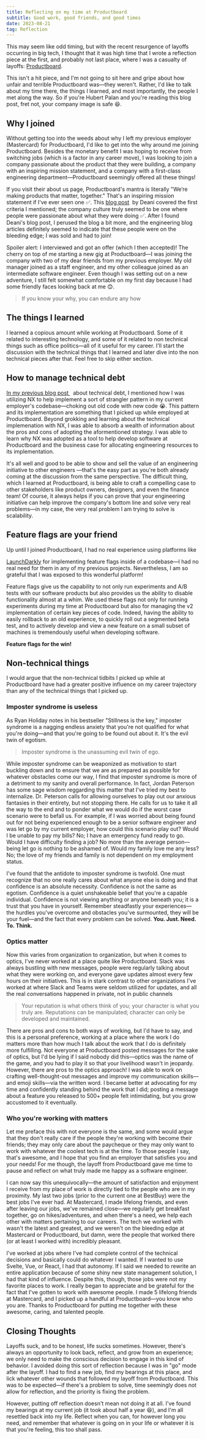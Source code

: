 ```yaml
---
title: Reflecting on my time at Productboard
subtitle: Good work, good friends, and good times
date: 2023-08-21
tag: Reflection
---
```


<InlineImage
  containerClassName="mx-0 lg:mx-0"
  imgDivClassName="aspect-w-[128] aspect-h-[85]"
  src="https://res.cloudinary.com/dinypqsgl/image/upload/v1692654001/blog/person-meditating_xhvljr.jpg"
  alt="An AI generated image of a person meditating and looking over a landscape"
/>

This may seem like odd timing, but with the recent resurgence of layoffs
occurring in big tech, I thought that it was high time that I wrote a reflection
piece at the first, and probably not last place, where I was a casualty of
layoffs: [Productboard](https://www.productboard.com/).

This isn't a hit piece, and I'm not going to sit here and gripe about how unfair
and terrible Productboard was—they weren't. Rather, I'd like to talk about my
time there, the things I learned, and most importantly, the people I met along
the way. So if you're Hubert Palan and you're reading this blog post, fret not,
your company image is safe 😆.

## Why I joined

Without getting too into the weeds about why I left my previous employer
(Mastercard) for Productboard, I'd like to get into the why around me joining
Productboard. Besides the monetary benefit I was hoping to receive from
switching jobs (which is a factor in any career move), I was looking to join a
company passionate about the product that they were building, a company with an
inspiring mission statement, and a company with a first-class engineering
department—Productboard seemingly offered all these things!

If you visit their about us page, Productboard's mantra is literally "We’re
making products that matter, together." That's an inspiring mission statement if
I've ever seen one ✅. This
[blog post](https://www.productboard.com/blog/9-ingredients-of-an-excellent-engineering-manager-tip-of-the-iceberg/)
&nbsp;by Deani covered the first criteria I mentioned; the company culture truly
seemed to be one where people were passionate about what they were doing ✅.
After I found Deani's blog post, I perused the blog a bit more, and the
engineering blog articles definitely seemed to indicate that these people were
on the bleeding edge; I was sold and had to join!

Spoiler alert: I interviewed and got an offer (which I then accepted)! The
cherry on top of me starting a new gig at Productboard—I was joining the company
with two of my dear friends from my previous employer. My old manager joined as
a staff engineer, and my other colleague joined as an intermediate software
engineer. Even though I was setting out on a new adventure, I still felt
somewhat comfortable on my first day because I had some friendly faces looking
back at me 😊.

<BlockQuote>If you know your why, you can endure any how</BlockQuote>

## The things I learned

I learned a copious amount while working at Productboard. Some of it related to
interesting technology, and some of it related to non technical things such as
office politics—all of it useful for my career. I'll start the discussion with
the technical things that I learned and later dive into the non technical pieces
after that. Feel free to skip either section.

## How to manage technical debt

[ In my previous blog post ](https://taranveerbains.ca/blog/10-technical-debt)
&nbsp; about technical debt, I mentioned how I was utilizing NX to help
implement a sort of strangler pattern in my current employer's codebase—choking
out old code with new code 😭. This pattern and its implementation are something
that I picked up while employed at Productboard. Beyond grokking and learning
about the technical implemenation with NX, I was able to absorb a wealth of
information about the pros and cons of adopting the aformentioned strategy. I
was able to learn why NX was adopted as a tool to help develop software at
Productboard and the business case for allocating engineering resources to its
implementation.

It's all well and good to be able to show and sell the value of an engineering
initiative to other engineers —that's the easy part as you're both already
coming at the discussion from the same perspective. The difficult thing, which I
learned at Productboard, is being able to craft a compelling case to other
stakeholders like product owners, designers, and even the finance team! Of
course, it always helps if you can prove that your engineering initiative can
help improve the company's bottom line and solve very real problems—in my case,
the very real problem I am trying to solve is scalability.

## Feature flags are your friend

<InlineImage
  containerClassName="mx-0 lg:mx-0"
  lazyLoadImage
  src="https://res.cloudinary.com/dinypqsgl/image/upload/v1692654339/blog/launch-darkly_vl8yqq.png"
  alt="Launch darkly home page image"
/>

Up until I joined Productboard, I had no real experience using platforms like

[LaunchDarkly](https://launchdarkly.com/) for implementing feature flags inside
of a codebase—I had no real need for them in any of my previous projects.
Nevertheless, I am so grateful that I was exposed to this wonderful platform!

Feature flags give us the capability to not only run experiments and A/B tests
with our software products but also provides us the ability to disable
functionality almost at a whim. We used these flags not only for running
experiments during my time at Productboard but also for managing the v2
implementation of certain key pieces of code. Indeed, having the ability to
easily rollback to an old experience, to quickly roll out a segmented beta test,
and to actively develop and view a new feature on a small subset of machines is
tremendously useful when developing software.

**Feature flags for the win!**

## Non-technical things

I would argue that the non-technical tidbits I picked up while at Productboard
have had a greater positive influence on my career trajectory than any of the
technical things that I picked up.

### Imposter syndrome is useless

As Ryan Holiday notes in his bestseller "Stillness is the key," imposter
syndrome is a nagging endless anxiety that you're not qualified for what you're
doing—and that you're going to be found out about it. It's the evil twin of
egotism.

<BlockQuote>Imposter syndrome is the unassuming evil twin of ego.</BlockQuote>

While imposter syndrome can be weaponized as motivation to start buckling down
and to ensure that we are as prepared as possible for whatever obstacles come
our way, I find that imposter syndrome is more of a detriment to my sanity and
overall performance. In fact, Jordan Peterson has some sage wisdom reggarding
this matter that I've tried my best to internalize. Dr. Peterson calls for
allowing ourselves to play out our anxious fantasies in their entirety, but not
stopping there. He calls for us to take it all the way to the end and to ponder
what we would do if the worst case scenario were to befall us. For example, if I
was worried about being found out for not being experienced enough to be a
senior software engineer and was let go by my current employer, how could this
scenario play out? Would I be unable to pay my bills? No; I have an emergency
fund ready to go. Would I have difficulty finding a job? No more than the
average person—being let go is nothing to be ashamed of. Would my family love me
any less? No; the love of my friends and family is not dependent on my
employment status.

I've found that the antidote to imposter syndrome is twofold. One must recognize
that no one really cares about what anyone else is doing and that confidence is
an absolute necessity. Confidence is not the same as egotism. Confidence is a
quiet unshakeable belief that you're a capable individual. Confidence is not
viewing anything or anyone beneath you; it is a trust that you have in yourself.
Remember steadfastly your experiences—the hurdles you've overcome and obstacles
you've surmounted, they will be your fuel—and the fact that every problem can be
solved. **You. Just. Need. To. Think.**

### Optics matter

Now this varies from organization to organization, but when it comes to optics,
I've never worked at a place quite like Productboard. Slack was always bustling
with new messages, people were regularly talking about what they were working
on, and everyone gave updates almost every few hours on their initiatives. This
is in stark contrast to other organizations I've worked at where Slack and Teams
were seldom utilized for updates, and all the real conversations happened in
private, not in public channels

<BlockQuote>
  Your reputation is what others think of you; your character is what you truly
  are. Reputations can be manipulated; character can only be developed and
  maintained.
</BlockQuote>

There are pros and cons to both ways of working, but I'd have to say, and this
is a personal preference, working at a place where the work I do matters more
than how much I talk about the work that I do is definitely more fulfilling. Not
everyone at Productboard posted messages for the sake of optics, but I'd be
lying if I said nobody did this—optics was the name of the game, and you had to
play it so that your livelihood wasn't in jeopardy. However, there are pros to
the optics approach! I was able to work on crafting well-thought-out messages
and improve my communication skills—and emoji skills—via the written word. I
became better at advocating for my time and confidently standing behind the work
that I did; posting a message about a feature you released to 500+ people felt
intimidating, but you grow accustomed to it eventually.

### Who you're working with matters

Let me preface this with not everyone is the same, and some would argue that
they don't really care if the people they're working with become their friends;
they may only care about the paycheque or they may only want to work with
whatever the coolest tech is at the time. To those people I say, that's awesome,
and I hope that you find an employer that satisfies you and your needs! For me
though, the layoff from Productboard gave me time to pause and reflect on what
truly made me happy as a software engineer.

<InlineImage
  lazyLoadImage
  containerClassName="mx-0 lg:mx-0"
  imgDivClassName="aspect-w-[640] aspect-h-[427]"
  src="https://res.cloudinary.com/dinypqsgl/image/upload/v1692654756/blog/pb-workshop_w8jriw.jpg"
  alt="Workshopping with some of my good friends and colleagues"
/>

I can now say this unequivocally—the amount of satisfaction and enjoyment I
receive from my place of work is directly tied to the people who are in my
proximity. My last two jobs (prior to the current one at BestBuy) were the best
jobs I've ever had. At Mastercard, I made lifelong friends, and even after
leaving our jobs, we've remained close—we regularly get breakfast together, go
on hikes/adventures, and when there's a need, we help each other with matters
pertaining to our careers. The tech we worked with wasn't the latest and
greatest, and we weren't on the bleeding edge at Mastercard or Productboard, but
damn, were the people that worked there (or at least I worked with) incredibly
pleasant.

I've worked at jobs where I've had complete control of the technical decisions
and basically could do whatever I wanted. If I wanted to use Svelte, Vue, or
React, I had that autonomy. If I said we needed to rewrite an entire application
because of some shiny new state management solution, I had that kind of
influence. Despite this, though, those jobs were not my favorite places to work.
I really began to appreciate and be grateful for the fact that I've gotten to
work with awesome people. I made 5 lifelong friends at Mastercard, and I picked
up a handful at Productboard—you know who you are. Thanks to Productboard for
putting me together with these awesome, caring, and talented people.

## Closing Thoughts

Layoffs suck, and to be honest, life sucks sometimes. However, there's always an
opportunity to look back, reflect, and grow from an experience; we only need to
make the conscious decision to engage in this kind of behavior. I avoided doing
this sort of reflection because I was in "go" mode after the layoff. I had to
find a new job, find my bearings at this place, and lick whatever other wounds
that followed my layoff from Productboard. This was to be expected—if there's a
problem to solve, time seemingly does not allow for reflection, and the priority
is fixing the problem.

However, putting off reflection doesn't mean not doing it at all. I've found my
bearings at my current job (it took about half a year 😆), and I'm all resettled
back into my life. Reflect when you can, for however long you need, and remember
that whatever is going on in your life or whatever it is that you're feeling,
this too shall pass.

